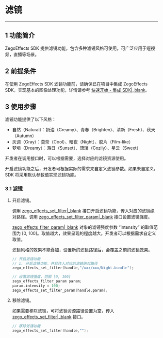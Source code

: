 # 滤镜

- - -

## 1 功能简介

ZegoEffects SDK 提供滤镜功能，包含多种滤镜风格可使用，可广泛应用于短视频，直播等场景。

## 2 前提条件

在使用 ZegoEffects SDK 滤镜功能前，请确保已在项目中集成 ZegoEffects SDK，实现基本的图像处理功能，详情请参考 [快速开始 - 集成 SDK\|_blank](!Quick_Starts/Integration)。



## 3 使用步骤

滤镜功能提供了以下风格：
- 自然（Natural）：奶油（Creamy）、青春（Brighten）、清新（Fresh）、秋天（Autumn）
- 灰调（Gray）：莫奈（Cool）、暗夜（Night）、胶片（Film-like）
- 梦境（Dreamy）：落日（Sunset）、琉璃（Cozily）、星云（Sweet）

开发者在调用接口时，可以根据需要，选择对应的滤镜资源使用。

开启滤镜功能之后，开发者可根据实际的需求来自定义滤镜参数。如果未自定义，SDK 将采用默认参数值实现滤镜功能。

### 3.1 滤镜

1. 开启滤镜。

    调用 [zego_effects_set_filter\|_blank](@zego_effects_set_filter) 接口开启滤镜功能，传入对应的滤镜绝对路径。调用 [zego_effects_set_filter_param\|_blank](@zego_effects_set_filter_param) 接口设置滤镜强度。

    [zego_effects_filter_param\|_blank](@-zego_effects_filter_param) 对象的滤镜强度参数 “intensity” 的取值范围为 [0, 100]。取值越大，效果呈现的程度越大，开发者可以根据需求自定义取值。

    <div class = 'mk-warning'>

    滤镜风格的效果不能叠加，设置新的滤镜路径后，会覆盖之前的滤镜效果。
    </div>

    ```c
    // 开启滤镜功能
    // 1. 开启滤镜功能，并且传入对应的滤镜绝对路径
    zego_effects_set_filter(handle,"/xxx/xxx/Night.bundle");

    // 设置滤镜强度，范围 [0, 100]
    zego_effects_filter_param param;
    param.intensity = 100;
    zego_effects_set_filter_param(handle,param);
    ```

2. 移除滤镜。

    如果需要移除滤镜，可将滤镜资源路径设置为空，传入 [zego_effects_set_filter\|_blank](@zego_effects_set_filter) 接口。

    ```c
    // 移除滤镜功能
    zego_effects_set_filter(handle,"");
    ```
